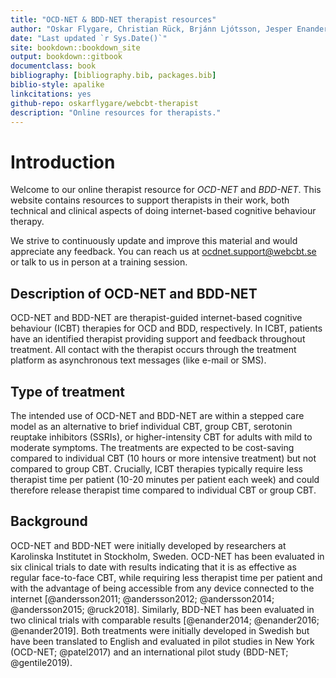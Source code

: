 ```yaml
---
title: "OCD-NET & BDD-NET therapist resources"
author: "Oskar Flygare, Christian Rück, Brjánn Ljótsson, Jesper Enander & Erik Andersson"
date: "Last updated `r Sys.Date()`"
site: bookdown::bookdown_site
output: bookdown::gitbook
documentclass: book
bibliography: [bibliography.bib, packages.bib]
biblio-style: apalike
linkcitations: yes
github-repo: oskarflygare/webcbt-therapist
description: "Online resources for therapists."
---
```


# Introduction

Welcome to our online therapist resource for *OCD-NET* and *BDD-NET*. This website contains resources to support therapists in their work, both technical and clinical aspects of doing internet-based cognitive behaviour therapy.

We strive to continuously update and improve this material and would appreciate any feedback. You can reach us at <ocdnet.support@webcbt.se> or talk to us in person at a training session.

## Description of OCD-NET and BDD-NET

OCD-NET and BDD-NET are therapist-guided internet-based cognitive behaviour (ICBT) therapies for OCD and BDD, respectively. In ICBT, patients have an identified therapist providing support and feedback throughout treatment. All contact with the therapist occurs through the treatment platform as asynchronous text messages (like e-mail or SMS).

## Type of treatment

The intended use of OCD-NET and BDD-NET are within a stepped care model as an alternative to brief individual CBT, group CBT, serotonin reuptake inhibitors (SSRIs), or higher-intensity CBT for adults with mild to moderate symptoms. The treatments are expected to be cost-saving compared to individual CBT (10 hours or more intensive treatment) but not compared to group CBT. Crucially, ICBT therapies typically require less therapist time per patient (10-20 minutes per patient each week) and could therefore release therapist time compared to individual CBT or group CBT.

## Background

OCD-NET and BDD-NET were initially developed by researchers at Karolinska Institutet in Stockholm, Sweden. OCD-NET has been evaluated in six clinical trials to date with results indicating that it is as effective as regular face-to-face CBT, while requiring less therapist time per patient and with the advantage of being accessible from any device connected to the internet [@andersson2011; @andersson2012; @andersson2014; @andersson2015; @ruck2018]. Similarly, BDD-NET has been evaluated in two clinical trials with comparable results [@enander2014; @enander2016; @enander2019]. Both treatments were initially developed in Swedish but have been translated to English and evaluated in pilot studies in New York (OCD-NET; @patel2017) and an international pilot study (BDD-NET; @gentile2019).


